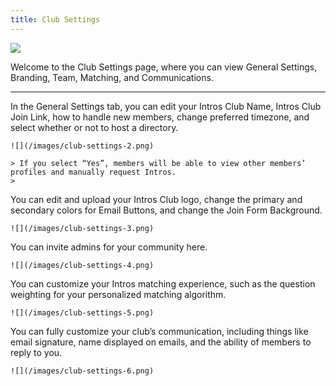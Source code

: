 ```yaml
---
title: Club Settings
---
```

![](/images/club-settings-1.png)

Welcome to the Club Settings page, where you can view General Settings, Branding, Team, Matching, and Communications. 

---

<Tabs>
  <Tab title="General Settings">
    In the General Settings tab, you can edit your Intros Club Name, Intros Club Join Link, how to handle new members, change preferred          timezone, and select whether or not to host a directory.

    ![](/images/club-settings-2.png)

    > If you select “Yes”, members will be able to view other members’ profiles and manually request Intros.
    > 
  </Tab>
  <Tab title="Branding">
    You can edit and upload your Intros Club logo, change the primary and secondary colors for Email Buttons, and change the Join Form           Background. 

    ![](/images/club-settings-3.png)
  </Tab>
  <Tab title="Team">
    You can invite admins for your community here. 

    ![](/images/club-settings-4.png)
  </Tab>
  <Tab title="Matching">
    You can customize your Intros matching experience, such as the question weighting for your personalized matching algorithm.

    ![](/images/club-settings-5.png)
  </Tab>
  <Tab title="Communications">
    You can fully customize your club’s communication, including things like email signature, name displayed on emails, and the ability of       members to reply to you. 

    ![](/images/club-settings-6.png)
  </Tab>
</Tabs>
